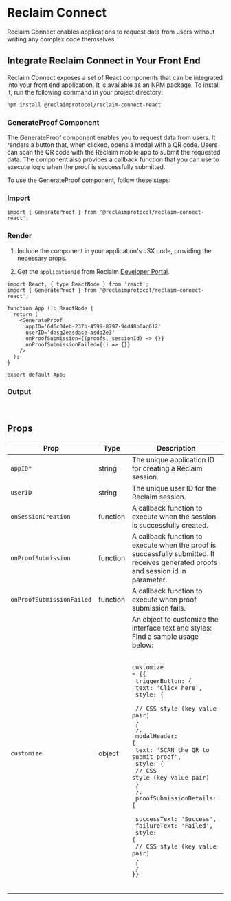 
# Reclaim Connect
Reclaim Connect enables applications to request data from users without writing any complex code themselves.


## Integrate Reclaim Connect in Your Front End
Reclaim Connect exposes a set of React components that can be integrated into your front end application. It is available as an NPM package. To install it, run the following command in your project directory:

```bash copy showLineNumbers
npm install @reclaimprotocol/reclaim-connect-react
```

### GenerateProof Component
The GenerateProof component enables you to request data from users. It renders a button that, when clicked, opens a modal with a QR code. Users can scan the QR code with the Reclaim mobile app to submit the requested data. The component also provides a callback function that you can use to execute logic when the proof is successfully submitted.

To use the GenerateProof component, follow these steps:

<Steps>

### Import

```tsx showLineNumbers copy 
import { GenerateProof } from '@reclaimprotocol/reclaim-connect-react';
```

### Render
1. Include the component in your application's JSX code, providing the necessary props.

2. Get the `applicationId` from Reclaim [Developer Portal](https://dev.reclaimprotocol.org/applications).

```tsx showLineNumbers copy
import React, { type ReactNode } from 'react';
import { GenerateProof } from '@reclaimprotocol/reclaim-connect-react';

function App (): ReactNode {
  return (
    <GenerateProof
      appID='6d6c04eb-237b-4599-8797-94d48b0ac612'
      userID='dasq2easdase-asdq2e3'
      onProofSubmission={(proofs, sessionId) => {}}
      onProofSubmissionFailed={() => {}}
    />
  );
}

export default App;
```

### Output
<br />
<GenerateProofUsage />

</Steps>


## Props
| Prop                      | Type     | Description                                                              |
|---------------------------|----------|--------------------------------------------------------------------------|
| `appID*`                   | string   | The unique application ID for creating a Reclaim session.                |
| `userID`                  | string   | The unique user ID for the Reclaim session.                              |
| `onSessionCreation`       | function | A callback function to execute when the session is successfully created. |
| `onProofSubmission`       | function | A callback function to execute when the proof is successfully submitted. It receives generated proofs and session id in parameter.|
| `onProofSubmissionFailed` | function | A callback function to execute when proof submission fails.              |
| `customize`               | object   | An object to customize the interface text and styles: Find a sample usage below: <br/><br/>   <pre className="nx-overflow-x-auto nx-rounded-xl nx-subpixel-antialiased dark:nx-bg-primary-300/10 nx-text-[.9em] nx-py-4"><code className="nx-px-[.25em] nx-text-[.9em]">customize = \{\{ <br/>  triggerButton: \{ <br/>    text: 'Click here', <br/>    style: \{ <br />     // CSS style \(key value pair\)  <br />    \} <br/>  \},<br/>  modalHeader: \{ <br/>    text: 'SCAN the QR to submit proof', <br/>    style: \{<br/>     // CSS style \(key value pair\)<br/>    \} <br/>  \},<br/>  proofSubmissionDetails: \{ <br/>    successText: 'Success', <br/>    failureText: 'Failed', <br/>    style: \{<br />    // CSS style \(key value pair\)  <br />    \} <br/>  \} <br/>\}\} </code></pre><br/>|

